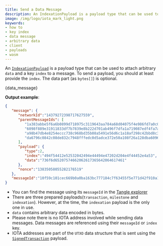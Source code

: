 ```yaml
---
title: Send a Data Message
description: An IndexationPayload is a payload type that can be used to attach arbitrary data and a key index to a message.
image: /img/logo/iota_mark_light.png
keywords:
- how to
- key index
- data message
- arbitrary data
- client
- payloads
- wasm
---
```



An [`IndexationPayload`](../../../key_concepts/messages_payloads_and_transactions.md#core-payloads) is a payload type that can be used to attach arbitrary `data`
and a key `index` to a message. To send a payload, you should  at least provide the `index`. The data part
(as `bytes[]`) is optional.

<CodeBlock className="language-javascript">
    {data_message}
</CodeBlock>

**Output example**:

```json
{
   "message": {
      "networkId":"14379272398717627559",
      "parentMessageIds": [
         "1a383abbe5f6a6b0899d718975c3119643aa784a68d04075f4e986fd7a0c0e4b",
         "6098f889e31911833df7b7839e8b222d701ab496f7dfa1a719087edf4fa7ae52",
         "a98b47db4e8254eccc738c968bd35b08a5491e56d6c1a18af298c42bbd8c3a46",
         "da6796c0842c08de832c7948fffedc0d5adce372e50a108f26a128dba6096d31"
      ],
      "payload": {
         "type":2,
         "index":"494f54412e52532042494e44494e47202d204e4f44452e4a53",
         "data":"736f6d65207574662062617365642064617461"
      },
      "nonce":"13835058055282176519"
   },
   "messageId":"10f59c101cec669b0a0ba163bc777184c7f63455f5e771d42f910a1ba2ad20ff"
}
```

* You can find the message using its `messageId` in the
[Tangle explorer](https://explorer.iota.org/devnet/message/8d4fa37be3c00691131c2c3e03e7b8b956c9118a2ce4be3a8597d51d82ed2de9)
* There are three prepared payloads(`transaction`, `milestone` and `indexation`). However, at the time, the `indexation` payload
is the only one in use.
* `data` contains arbitrary data encoded in bytes.
* Please note there is no IOTA address involved while sending data messages. Data messages are referenced using their
`messageId` or `index` key.
* IOTA addresses are part of the `UTXO` data structure that is sent using the [`SignedTransaction`](transaction) payload.
